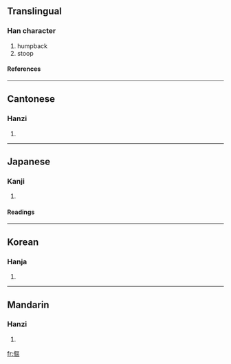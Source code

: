 {{see|伛}}

==Translingual==
===Han character===
{{Han char|rn=9|rad=人|as=11|sn=13|four=2121<sub>6</sub>|canj=人尸口口 (OSRR)}}
# humpback
# stoop
====References====
{{Han ref|kx=0114.240|dkj=01020|dj=0244.010|hdz=10209.040|uh=50B4|ud=20660|bh=DCBA|bd=56506}}
----
==Cantonese==
===Hanzi===
{{yue-hanzi|jyut=|y=yu2}}
# {{defn|Cantonese}}
----
==Japanese==
===Kanji===
{{ja-kanji|grade=|rs=人11}}
# {{defn|Japanese}}
====Readings====
{{ja-readings|on=[[う]] (u)|kun=[[かがむ]] (kagamu), [[せむし]] (semushi)}}
----
==Korean==
===Hanja===
{{ko-hanja|hangeul=구|rv=gu|mr=ku}}
# {{defn|Korean}}
----
==Mandarin==
===Hanzi===
{{cmn-hanzi|sim=伛|pin=[[jiāng]] ([[jiang1]]), [[yǔ]] ([[yu3]])|wg=chiang<sup>1</sup>, yü<sup>3</sup>}}
# {{defn|Mandarin}}

[[fr:傴]]